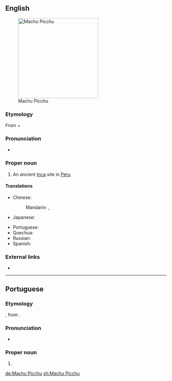 ==English==
[[File:80 - Machu Picchu - Juin 2009 - edit.jpg|250px|thumb|Machu Picchu]]

===Etymology===
From {{etyl|qu|en}} {{m|qu|machu||old, ancient}} + {{m|qu|pikchu||mountain, peak}}

===Pronunciation===
* {{IPA|/ˌmɑːtʃuː ˈpiːtʃuː/|/ˌmɑːtʃuː ˈpiːktʃuː/|lang=en}}

===Proper noun===
{{en-proper noun|head=Machu Picchu}}

# An ancient [[Inca]] site in [[Peru]]

====Translations====
{{trans-top|an ancient Inca site in Peru}}
* Chinese:
*: Mandarin: {{t|cmn|馬丘比丘|sc=Hani}}, {{t|cmn|马丘比丘|tr=Mǎqiūbǐqiū|sc=Hani}}
* Japanese: {{t|ja|マチュピチュ|tr=Machupichu|sc=Jpan}}
{{trans-mid}}
* Portuguese: {{t|pt|Machu Picchu|f}}
* Quechua: {{t|qu|Machu Pikchu}}
* Russian: {{t|ru|Ма́чу-Пи́кчу|m}}
* Spanish: {{t|es|Machu Picchu}}
{{trans-bottom}}

===External links===
* {{pedia}}

----

==Portuguese==

===Etymology===
{{bor|pt|es|Machu Picchu}}, from {{der|pt|qu|[[machu]] [[pikchu]]||old mountain}}.

===Pronunciation===
* {{a|Brazil}} {{IPA|/ˈma.t͡ʃu ˈpi.t͡ʃu/|lang=pt}}

===Proper noun===
{{pt-proper noun|f}}

# {{place|pt|ancient city|of the Incas|in|c/Peru|t1=Machu Picchu}}

[[de:Machu Picchu]]
[[sh:Machu Picchu]]